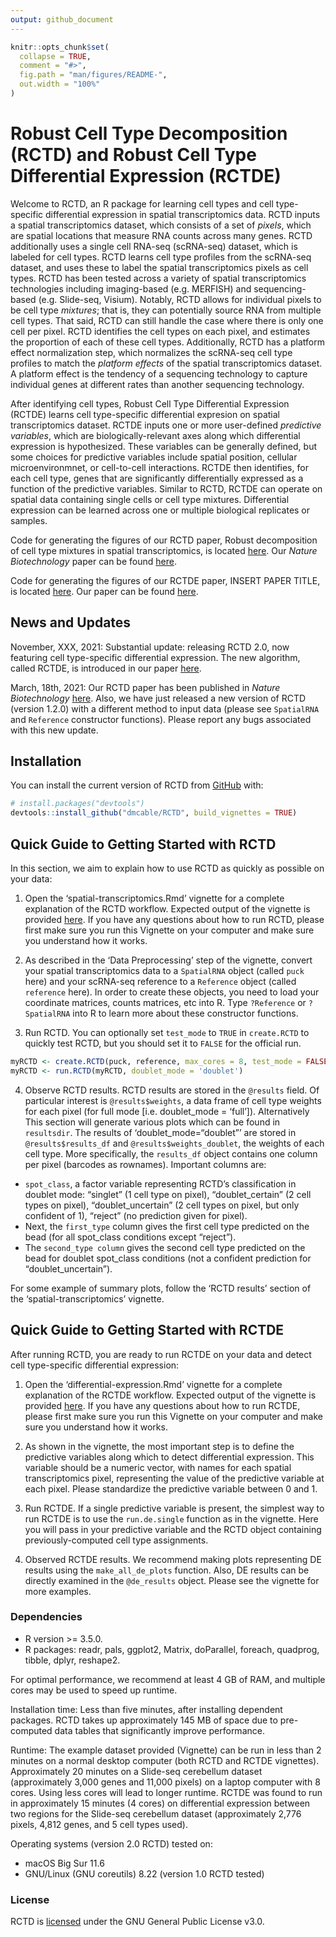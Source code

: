 ```yaml
---
output: github_document
---
```


<!-- README.md is generated from README.Rmd. Please edit that file -->

```r
knitr::opts_chunk$set(
  collapse = TRUE,
  comment = "#>",
  fig.path = "man/figures/README-",
  out.width = "100%"
)
```

# Robust Cell Type Decomposition (RCTD) and Robust Cell Type Differential Expression (RCTDE)

<!-- badges: start -->
<!-- badges: end -->

Welcome to RCTD, an R package for learning cell types and cell type-specific differential expression in spatial transcriptomics data. RCTD inputs a spatial transcriptomics dataset, which consists of a set of *pixels*, which are spatial locations
that measure RNA counts across many genes. RCTD additionally uses a single cell RNA-seq (scRNA-seq)
dataset, which is labeled for cell types. RCTD learns cell type profiles from the scRNA-seq dataset,
and uses these to label the spatial transcriptomics pixels as cell types. RCTD has been tested across a variety of spatial transcriptomics technologies including imaging-based (e.g. MERFISH) and sequencing-based (e.g. Slide-seq, Visium). Notably, RCTD allows for
individual pixels to be cell type *mixtures*; that is, they can potentially source RNA from 
multiple cell types. That said, RCTD can still handle the case where there is only one cell per pixel. RCTD identifies the cell types on each pixel, and estimates the proportion of each of these cell types. Additionally, RCTD has a platform effect normalization step, which
normalizes the scRNA-seq cell type profiles to match the *platform effects* of the spatial 
transcriptomics dataset. A platform effect is the tendency of a sequencing technology to capture individual genes at different rates than another sequencing technology.

After identifying cell types, Robust Cell Type Differential Expression (RCTDE) learns cell type-specific differential expresion on spatial transcriptomics dataset. RCTDE inputs one or more user-defined *predictive variables*, which are biologically-relevant axes along which differential expression is hypothesized. These variables can be generally defined, but some choices for predictive variables include spatial position, cellular microenvironmnet, or cell-to-cell interactions. RCTDE then identifies, for each cell type, genes that are significantly differentially expressed as a function of the predictive variables. Similar to RCTD, RCTDE can operate on spatial data containing single cells or cell type mixtures. Differential expression can be learned across one or multiple biological replicates or samples.

Code for generating the figures of our RCTD paper, Robust decomposition of cell type mixtures in spatial transcriptomics, is located [here](https://github.com/dmcable/RCTD/tree/master/AnalysisPaper). Our *Nature Biotechnology* paper can be found [here](https://www.nature.com/articles/s41587-021-00830-w).

Code for generating the figures of our RCTDE paper, INSERT PAPER TITLE, is located [here](https://github.com/dmcable/RCTD/tree/master/AnalysisRCTDE). Our paper can be found [here](BIORXIV LINK).

## News and Updates

November, XXX, 2021: Substantial update: releasing RCTD 2.0, now featuring cell type-specific differential expression. The new algorithm, called RCTDE, is introduced in our paper [here](BIORXIV LINK).

March, 18th, 2021: Our RCTD paper has been published in *Nature Biotechnology* [here](https://www.nature.com/articles/s41587-021-00830-w). Also, we have just released a new version of RCTD (version 1.2.0) with a different method to input data (please see `SpatialRNA` and `Reference` constructor functions). Please report any bugs associated with this new update.

## Installation

You can install the current version of RCTD from [GitHub](https://github.com/dmcable/RCTD) with:

``` r
# install.packages("devtools")
devtools::install_github("dmcable/RCTD", build_vignettes = TRUE)
```

## Quick Guide to Getting Started with RCTD

In this section, we aim to explain how to use RCTD as quickly as possible on your data:

1. Open the 'spatial-transcriptomics.Rmd' vignette for a complete explanation of the RCTD workflow. Expected output of the vignette is provided [here](https://raw.githack.com/dmcable/RCTD/dev/vignettes/spatial-transcriptomics.html). If you have any questions about how to run RCTD, please first make sure you run this Vignette on your computer and make sure you understand how it works.

2. As described in the 'Data Preprocessing' step of the vignette, convert your spatial transcriptomics data to a `SpatialRNA` object (called `puck` here) and your scRNA-seq reference to a `Reference` object (called `reference` here). In order to create these objects, you need to load your coordinate matrices, counts matrices, etc into R. Type `?Reference` or `?SpatialRNA` into R to learn more about these constructor functions.

3. Run RCTD. You can optionally set `test_mode` to `TRUE` in `create.RCTD` to quickly test RCTD, but you should set it to `FALSE` for the official run.
``` r
myRCTD <- create.RCTD(puck, reference, max_cores = 8, test_mode = FALSE) # here puck is the SpatialRNA object, and reference is the Reference object.
myRCTD <- run.RCTD(myRCTD, doublet_mode = 'doublet')
```
4. Observe RCTD results. RCTD results are stored in the `@results` field. Of particular interest is `@results$weights`, a data frame of cell type weights for each pixel (for full mode [i.e. doublet_mode = 'full']). Alternatively This section will generate various plots which can be found in `resultsdir`. The results of 'doublet_mode="doublet"' are stored in `@results$results_df` and `@results$weights_doublet`, the weights of each cell type. 
More specifically, the `results_df` object contains one column per pixel (barcodes as rownames). Important columns are:

* `spot_class`, a factor variable representing RCTD's classification in doublet mode: "singlet" (1 cell type on pixel), "doublet_certain" (2 cell types on pixel), "doublet_uncertain" (2 cell types on pixel, but only confident of 1), "reject" (no prediction given for pixel). 
* Next, the `first_type` column gives the first cell type predicted on the bead (for all spot_class conditions except "reject"). 
* The `second_type column` gives the second cell type predicted on the bead for doublet spot_class conditions (not a confident prediction for "doublet_uncertain").

For some example of summary plots, follow the 'RCTD results' section of the 'spatial-transcriptomics' vignette.

## Quick Guide to Getting Started with RCTDE

After running RCTD, you are ready to run RCTDE on your data and detect cell type-specific differential expression:

1. Open the 'differential-expression.Rmd' vignette for a complete explanation of the RCTDE workflow. Expected output of the vignette is provided [here](GITHACK LINK). If you have any questions about how to run RCTDE, please first make sure you run this Vignette on your computer and make sure you understand how it works.

2. As shown in the vignette, the most important step is to define the predictive variables along which to detect differential expression. This variable should be a numeric vector, with names for each spatial transcriptomics pixel, representing the value of the predictive variable at each pixel. Please standardize the predictive variable between 0 and 1. 

3. Run RCTDE. If a single predictive variable is present, the simplest way to run RCTDE is to use the `run.de.single` function as in the vignette. Here you will pass in your predictive variable and the RCTD object containing previously-computed cell type assignments.

4. Observed RCTDE results. We recommend making plots representing DE results using the `make_all_de_plots` function. Also, DE results can be directly examined in the `@de_results` object. Please see the vignette for more examples.

### Dependencies

* R version >= 3.5.0.
* R packages: readr, pals, ggplot2, Matrix, doParallel, foreach, quadprog, tibble, dplyr, reshape2.

For optimal performance, we recommend at least 4 GB of RAM, and multiple cores may be used to speed up runtime. 

Installation time: Less than five minutes, after installing dependent packages. RCTD takes up approximately 145 MB of space due to pre-computed data tables that significantly improve performance.

Runtime: The example dataset provided (Vignette) can be run in less than 2 minutes on a normal desktop computer (both RCTD and RCTDE vignettes). Approximately 20 minutes on a Slide-seq cerebellum dataset (approximately 3,000 genes and 11,000 pixels) on a laptop computer with 8 cores. Using less cores will lead to longer runtime. RCTDE was found to run in approximately 15 minutes (4 cores) on differential expression between two regions for the Slide-seq cerebellum dataset (approximately 2,776 pixels, 4,812 genes, and 5 cell types used).

Operating systems (version 2.0 RCTD) tested on:

* macOS Big Sur 11.6
* GNU/Linux (GNU coreutils) 8.22 (version 1.0 RCTD tested)

### License

RCTD is [licensed](https://github.com/dmcable/RCTD/blob/master/LICENSE) under the GNU General Public License v3.0.

